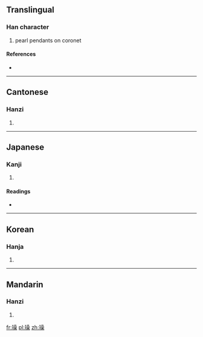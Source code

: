 ==Translingual==

===Han character===
{{Han char|rn=96|rad=玉|as=13|sn=17|four=1619<sub>4</sub>|canj=一土口口木 (MGRRD)}}

# pearl pendants on coronet

====References====
* {{Han ref|kx=0743.030|dkj=21273|dj=1152.030|hdz=21140.040|uh=74AA|ud=29866|bh=ED6A|bd=60778}}

----

==Cantonese==

===Hanzi===
{{yue-hanzi|jyut=|y=jou2}}

# {{defn|Cantonese|sort=玉13}}

----

==Japanese==

===Kanji===
{{ja-kanji|grade=|rs=玉13}}

# {{defn|Japanese|sort=玉13}}

====Readings====
* {{ja-readings|on=[[そう]] (sō)|kun=[[かざり]] (kazari)|nanori=}}

----

==Korean==

===Hanja===
{{ko-hanja|hangeul=조|eumhun=|rv=jo|mr=cho|y=co}}

# {{defn|Korean|sort=玉13}}

----

==Mandarin==

===Hanzi===
{{cmn-hanzi|pin=[[zǎo]] ([[zao3]])|wg=tsao<sup>3</sup>}}

# {{defn|Mandarin|sort=玉13}}

[[fr:璪]]
[[pl:璪]]
[[zh:璪]]